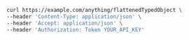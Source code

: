 ```bash showLineNumbers copy filename="Flattened Typed Object Post usage example"
curl https://example.com/anything/flattenedTypedObject \
--header 'Content-Type: application/json' \
--header 'Accept: application/json' \
--header 'Authorization: Token YOUR_API_KEY'
```
